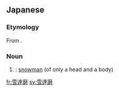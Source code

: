 ==Japanese==
{{ja-kanjitab}}

===Etymology===
From {{compound|ja|雪|達磨|tr1=yuki|tr2=daruma|t1=snow|t2=Bodhidharma}}.

===Noun===
{{ja-noun|ゆきだるま}}

# {{alternative spelling of|lang=ja|雪だるま}}: [[snowman]] (of only a head and a body)

[[fr:雪達磨]]
[[sv:雪達磨]]